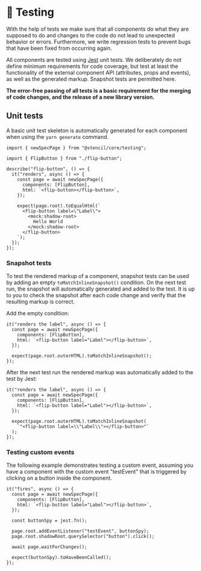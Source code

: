 
<Meta title="Requirements/Testing" />

# 🤖 Testing

With the help of tests we make sure that all components do what they are
supposed to do and changes to the code do not lead to unexpected behavior or
errors. Furthermore, we write regression tests to prevent bugs that have been
fixed from occurring again.

All components are tested using [Jest](https://jestjs.io/) unit tests. We
deliberately do not define minimum requirements for code coverage, but test at
least the functionality of the external component API (attributes, props and
events), as well as the generated markup. Snapshot tests are permitted here.

**The error-free passing of all tests is a basic requirement for the merging of
code changes, and the release of a new library version.**

## Unit tests

A basic unit test skeleton is automatically generated for each component when
using the `yarn generate` command.

```tsx
import { newSpecPage } from "@stencil/core/testing";

import { FlipButton } from "./flip-button";

describe("flip-button", () => {
  it("renders", async () => {
    const page = await newSpecPage({
      components: [FlipButton],
      html: `<flip-button></flip-button>`,
    });

    expect(page.root).toEqualHtml(`
      <flip-button label=\"Label\">
        <mock:shadow-root>
          Hello World
        </mock:shadow-root>
      </flip-button>
    `);
  });
});
```

### Snapshot tests

To test the rendered markup of a component, snapshot tests can be used by adding
an empty `toMatchInlineSnapshot()` condition. On the next test run, the snapshot
will automatically generated and added to the test. It is up to you to check the
snapshot after each code change and verify that the resulting markup is correct.

Add the empty condition:

```tsx
it("renders the label", async () => {
  const page = await newSpecPage({
    components: [FlipButton],
    html: `<flip-button label="Label"></flip-button>`,
  });

  expect(page.root.outerHTML).toMatchInlineSnapshot();
});
```

After the next test run the rendered markup was automatically added to the test
by Jest:

```tsx
it("renders the label", async () => {
  const page = await newSpecPage({
    components: [FlipButton],
    html: `<flip-button label="Label"></flip-button>`,
  });

  expect(page.root.outerHTML).toMatchInlineSnapshot(
    `"<flip-button label=\\"Label\\"></flip-button>"`
  );
});
```

### Testing custom events

The following example demonstrates testing a custom event, assuming you have a
component with the custom event "testEvent" that is triggered by clicking on a
button inside the component.

```tsx
it("fires", async () => {
  const page = await newSpecPage({
    components: [FlipButton],
    html: `<flip-button label="Label"></flip-button>`,
  });

  const buttonSpy = jest.fn();

  page.root.addEventListener("testEvent", buttonSpy);
  page.root.shadowRoot.querySelector("button").click();

  await page.waitForChanges();

  expect(buttonSpy).toHaveBeenCalled();
});
```
